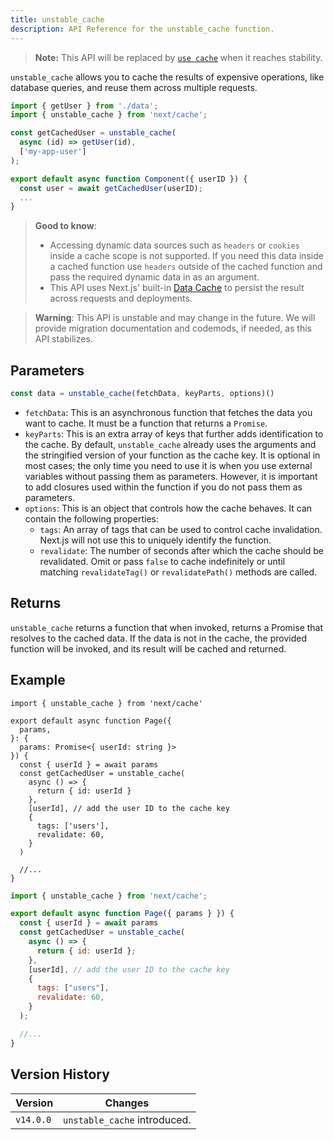 ```yaml
---
title: unstable_cache
description: API Reference for the unstable_cache function.
---
```


> **Note:** This API will be replaced by [`use cache`](/docs/app/api-reference/directives/use-cache) when it reaches stability.

`unstable_cache` allows you to cache the results of expensive operations, like database queries, and reuse them across multiple requests.

```jsx
import { getUser } from './data';
import { unstable_cache } from 'next/cache';

const getCachedUser = unstable_cache(
  async (id) => getUser(id),
  ['my-app-user']
);

export default async function Component({ userID }) {
  const user = await getCachedUser(userID);
  ...
}
```

> **Good to know**:
>
> - Accessing dynamic data sources such as `headers` or `cookies` inside a cache scope is not supported. If you need this data inside a cached function use `headers` outside of the cached function and pass the required dynamic data in as an argument.
> - This API uses Next.js' built-in [Data Cache](/docs/app/deep-dive/caching#data-cache) to persist the result across requests and deployments.

> **Warning**: This API is unstable and may change in the future. We will provide migration documentation and codemods, if needed, as this API stabilizes.

## Parameters

```jsx
const data = unstable_cache(fetchData, keyParts, options)()
```

- `fetchData`: This is an asynchronous function that fetches the data you want to cache. It must be a function that returns a `Promise`.
- `keyParts`: This is an extra array of keys that further adds identification to the cache. By default, `unstable_cache` already uses the arguments and the stringified version of your function as the cache key. It is optional in most cases; the only time you need to use it is when you use external variables without passing them as parameters. However, it is important to add closures used within the function if you do not pass them as parameters.
- `options`: This is an object that controls how the cache behaves. It can contain the following properties:
  - `tags`: An array of tags that can be used to control cache invalidation. Next.js will not use this to uniquely identify the function.
  - `revalidate`: The number of seconds after which the cache should be revalidated. Omit or pass `false` to cache indefinitely or until matching `revalidateTag()` or `revalidatePath()` methods are called.

## Returns

`unstable_cache` returns a function that when invoked, returns a Promise that resolves to the cached data. If the data is not in the cache, the provided function will be invoked, and its result will be cached and returned.

## Example

```tsx filename="app/page.tsx" switcher
import { unstable_cache } from 'next/cache'

export default async function Page({
  params,
}: {
  params: Promise<{ userId: string }>
}) {
  const { userId } = await params
  const getCachedUser = unstable_cache(
    async () => {
      return { id: userId }
    },
    [userId], // add the user ID to the cache key
    {
      tags: ['users'],
      revalidate: 60,
    }
  )

  //...
}
```

```jsx filename="app/page.jsx" switcher
import { unstable_cache } from 'next/cache';

export default async function Page({ params } }) {
  const { userId } = await params
  const getCachedUser = unstable_cache(
    async () => {
      return { id: userId };
    },
    [userId], // add the user ID to the cache key
    {
      tags: ["users"],
      revalidate: 60,
    }
  );

  //...
}
```

## Version History

| Version   | Changes                      |
| --------- | ---------------------------- |
| `v14.0.0` | `unstable_cache` introduced. |
